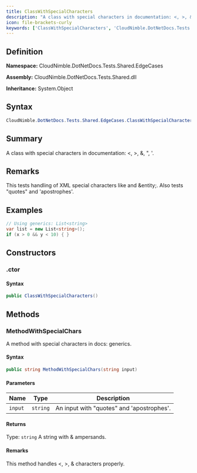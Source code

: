 ```yaml
---
title: ClassWithSpecialCharacters
description: "A class with special characters in documentation: <, >, &, ', '."
icon: file-brackets-curly
keywords: ['ClassWithSpecialCharacters', 'CloudNimble.DotNetDocs.Tests.Shared.EdgeCases.ClassWithSpecialCharacters', 'CloudNimble.DotNetDocs.Tests.Shared.EdgeCases', 'class', 'System.Object']
---
```


## Definition

**Namespace:** CloudNimble.DotNetDocs.Tests.Shared.EdgeCases

**Assembly:** CloudNimble.DotNetDocs.Tests.Shared.dll

**Inheritance:** System.Object

## Syntax

```csharp
CloudNimble.DotNetDocs.Tests.Shared.EdgeCases.ClassWithSpecialCharacters
```

## Summary

A class with special characters in documentation: <, >, &, ", '.

## Remarks

This tests handling of XML special characters like <tag> and &entity;.
            Also tests "quotes" and 'apostrophes'.

## Examples

```csharp
// Using generics: List<string>
var list = new List<string>();
if (x > 0 && y < 10) { }
```

## Constructors

### .ctor

#### Syntax

```csharp
public ClassWithSpecialCharacters()
```

## Methods

### MethodWithSpecialChars

A method with special characters in docs: <T> generics.

#### Syntax

```csharp
public string MethodWithSpecialChars(string input)
```

#### Parameters

| Name | Type | Description |
|------|------|-------------|
| `input` | `string` | An input with "quotes" and 'apostrophes'. |

#### Returns

Type: `string`
A string with & ampersands.

#### Remarks

This method handles <, >, & characters properly.

